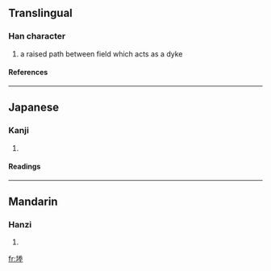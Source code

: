 ==Translingual==
===Han character===
{{Han char|rn=32|rad=土|as=09|sn=12|four=|canj=土火手土 (GFQG)}}
# a raised path between field which acts as a dyke
====References====
{{Han ref|kx=0232.210|dkj=05237|dj=0470.180|hdz=10467.010|uh=5818|ud=22552}}
----
==Japanese==
===Kanji===
{{ja-kanji|grade=|rs=土09}}
# {{defn|Japanese}} 
====Readings====
{{ja-readings|on=[[しょう]] (shō)|kun=}}
----
==Mandarin==
===Hanzi===
{{cmn-hanzi|pin=[[chéng]] (cheng2)|wg=ch'eng<sup>2</sup>}}
# {{defn|Mandarin}}

[[fr:堘]]